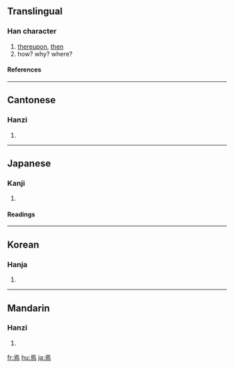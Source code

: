 ==Translingual==
===Han character===
{{Han char|rn=86|rad=火|as=07|sn=11|four=1032<sub>7</sub>|canj=一卜中火 (MYLF)}}
# [[thereupon]], [[then]]
# how? why? where?
====References====
{{Han ref|kx=0672.210|dkj=19076|dj=1081.040|hdz=32206.140|uh=7109|ud=28937|bh=B26A|bd=45674}}

----
==Cantonese==
===Hanzi===
{{yue-hanzi|jyut=|y=yin1, yin4}}
# {{defn|Cantonese}}

----
==Japanese==
===Kanji===
{{ja-kanji|grade=|rs=火07}}
# {{defn|Japanese}} 
====Readings====
{{ja-readings|on=[[えん]] (en), [[い]] (i)|kun=[[いずくんそ]] (izukunso), [[すなわち]] (sunawachi), [[これ]] (kore)}}

----
==Korean==
===Hanja===
{{ko-hanja|hangeul=언|eumhun=|rv=eon|mr=ŏn|y=en}}
# {{defn|Korean}}

----
==Mandarin==
===Hanzi===
{{cmn-hanzi|pin=[[yān]] ([[yan1]]), [[yí]] ([[yi2]])|wg=yen<sup>1</sup>, i<sup>2</sup>}}
# {{defn|Mandarin}}

[[fr:焉]]
[[hu:焉]]
[[ja:焉]]